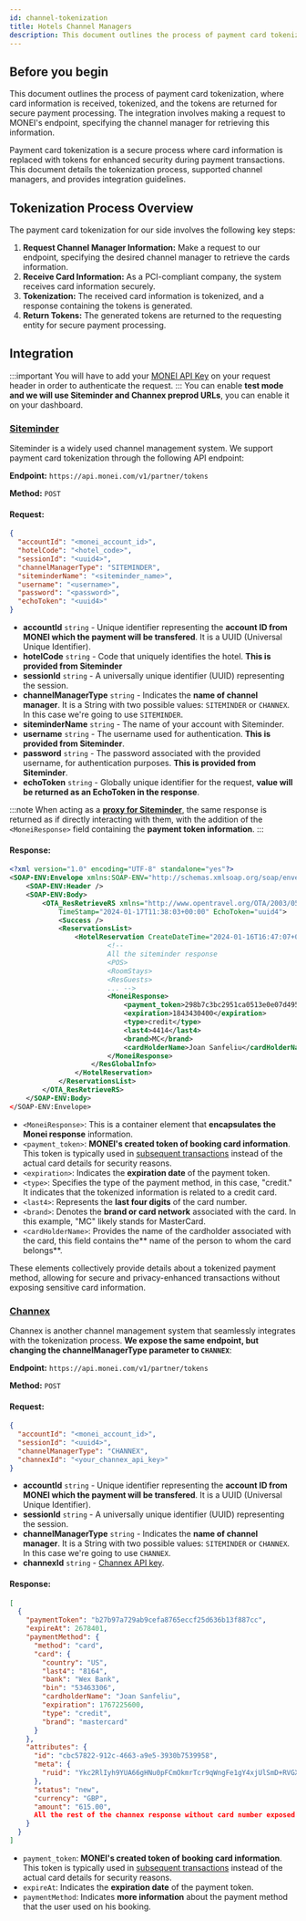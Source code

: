 ```yaml
---
id: channel-tokenization
title: Hotels Channel Managers
description: This document outlines the process of payment card tokenization, where card information is received.
---
```


## Before you begin

This document outlines the process of payment card tokenization, where card information is received, tokenized, and the tokens are returned for secure payment processing. The integration involves making a request to MONEI's endpoint, specifying the channel manager for retrieving this information.

Payment card tokenization is a secure process where card information is replaced with tokens for enhanced security during payment transactions. This document details the tokenization process, supported channel managers, and provides integration guidelines.

## Tokenization Process Overview

The payment card tokenization for our side involves the following key steps:

1. **Request Channel Manager Information:** Make a request to our endpoint, specifying the desired channel manager to retrieve the cards information.
2. **Receive Card Information:** As a PCI-compliant company, the system receives card information securely.
3. **Tokenization:** The received card information is tokenized, and a response containing the tokens is generated.
4. **Return Tokens:** The generated tokens are returned to the requesting entity for secure payment processing.

## Integration

:::important
You will have to add your [MONEI API Key](http://localhost:3000/api/#section/Authentication) on your request header in order to authenticate the request.
:::
You can enable **test mode and we will use Siteminder and Channex preprod URLs**, you can enable it on your dashboard.

### [Siteminder](https://www.siteminder.com/)

Siteminder is a widely used channel management system. We support payment card tokenization through the following API endpoint:

**Endpoint:** `https://api.monei.com/v1/partner/tokens`

**Method:** `POST`

#### Request:

```json
{
  "accountId": "<monei_account_id>",
  "hotelCode": "<hotel_code>",
  "sessionId": "<uuid4>",
  "channelManagerType": "SITEMINDER",
  "siteminderName": "<siteminder_name>",
  "username": "<username>",
  "password": "<password>",
  "echoToken": "<uuid4>"
}
```

- **accountId** `string` - Unique identifier representing the **account ID from MONEI which the payment will be transfered**. It is a UUID (Universal Unique Identifier).
- **hotelCode** `string` - Code that uniquely identifies the hotel. **This is provided from Siteminder**
- **sessionId** `string` - A universally unique identifier (UUID) representing the session.
- **channelManagerType** `string` - Indicates the **name of channel manager**. It is a String with two possible values: `SITEMINDER` or `CHANNEX`. In this case we're going to use `SITEMINDER`.
- **siteminderName** `string` - The name of your account with Siteminder.
- **username** `string` - The username used for authentication. **This is provided from Siteminder**.
- **password** `string` - The password associated with the provided username, for authentication purposes. **This is provided from Siteminder**.
- **echoToken** `string` - Globally unique identifier for the request, **value will be returned as an EchoToken in the response**.

:::note
When acting as a [**proxy for Siteminder**](https://siteminder.atlassian.net/wiki/spaces/PMSXCHANGEV2/pages/1875838050/PMS+Tokenization+in+SiteMinder), the same response is returned as if directly interacting with them, with the addition of the `<MoneiResponse>` field containing the **payment token information**.
:::

#### Response:

```xml
<?xml version="1.0" encoding="UTF-8" standalone="yes"?>
<SOAP-ENV:Envelope xmlns:SOAP-ENV="http://schemas.xmlsoap.org/soap/envelope/">
    <SOAP-ENV:Header />
    <SOAP-ENV:Body>
        <OTA_ResRetrieveRS xmlns="http://www.opentravel.org/OTA/2003/05" Version="1.0"
            TimeStamp="2024-01-17T11:38:03+00:00" EchoToken="uuid4">
            <Success />
            <ReservationsList>
                <HotelReservation CreateDateTime="2024-01-16T16:47:07+00:00" ResStatus="Book">
                        <!--
                        All the siteminder response
                        <POS>
                        <RoomStays>
                        <ResGuests>
                        ... -->
                        <MoneiResponse>
                            <payment_token>298b7c3bc2951ca0513e0e07d495b33ddf29d7ae</payment_token>
                            <expiration>1843430400</expiration>
                            <type>credit</type>
                            <last4>4414</last4>
                            <brand>MC</brand>
                            <cardHolderName>Joan Sanfeliu</cardHolderName>
                        </MoneiResponse>
                    </ResGlobalInfo>
                </HotelReservation>
            </ReservationsList>
        </OTA_ResRetrieveRS>
    </SOAP-ENV:Body>
</SOAP-ENV:Envelope>
```

- `<MoneiResponse>`: This is a container element that **encapsulates the Monei response** information.
- `<payment_token>`: **MONEI's created token of booking card information**. This token is typically used in [subsequent transactions](http://localhost:3000/api/#operation/payments_create) instead of the actual card details for security reasons.
- `<expiration>`: Indicates the **expiration date** of the payment token.
- `<type>`: Specifies the type of the payment method, in this case, "credit." It indicates that the tokenized information is related to a credit card.
- `<last4>`: Represents the **last four digits** of the card number.
- `<brand>`: Denotes the **brand or card network** associated with the card. In this example, "MC" likely stands for MasterCard.
- `<cardHolderName>`: Provides the name of the cardholder associated with the card, this field contains the** name of the person to whom the card belongs**.

These elements collectively provide details about a tokenized payment method, allowing for secure and privacy-enhanced transactions without exposing sensitive card information.

### [Channex](https://channex.io/)

Channex is another channel management system that seamlessly integrates with the tokenization process. **We expose the same endpoint, but changing the channelManagerType parameter to `CHANNEX`**:

**Endpoint:** `https://api.monei.com/v1/partner/tokens`

**Method:** `POST`

#### Request:

```json
{
  "accountId": "<monei_account_id>",
  "sessionId": "<uuid4>",
  "channelManagerType": "CHANNEX",
  "channexId": "<your_channex_api_key>"
}
```

- **accountId** `string` - Unique identifier representing the **account ID from MONEI which the payment will be transfered**. It is a UUID (Universal Unique Identifier).
- **sessionId** `string` - A universally unique identifier (UUID) representing the session.
- **channelManagerType** `string` - Indicates the **name of channel manager**. It is a String with two possible values: `SITEMINDER` or `CHANNEX`. In this case we're going to use `CHANNEX`.
- **channexId** `string` - [Channex API key](https://docs.channex.io/application-documentation/api-key-access).

#### Response:

```json
[
  {
    "paymentToken": "b27b97a729ab9cefa8765eccf25d636b13f887cc",
    "expireAt": 2678401,
    "paymentMethod": {
      "method": "card",
      "card": {
        "country": "US",
        "last4": "8164",
        "bank": "Wex Bank",
        "bin": "53463306",
        "cardholderName": "Joan Sanfeliu",
        "expiration": 1767225600,
        "type": "credit",
        "brand": "mastercard"
      }
    },
    "attributes": {
      "id": "cbc57822-912c-4663-a9e5-3930b7539958",
      "meta": {
        "ruid": "Ykc2RlIyh9YUA66gHNu0pFCmOkmrTcr9qWngFe1gY4xjUlSmD+RVGXDjWrLMNL75u7DwI7i7eM9Vu047Nzj/TuNw+WkXmHOFc="
      },
      "status": "new",
      "currency": "GBP",
      "amount": "615.00",
      All the rest of the channex response without card number exposed ...
    }
  }
]
```

- `payment_token`: **MONEI's created token of booking card information**. This token is typically used in [subsequent transactions](http://localhost:3000/api/#operation/payments_create) instead of the actual card details for security reasons.
- `expireAt`: Indicates the **expiration date** of the payment token.
- `paymentMethod`: Indicates **more information** about the payment method that the user used on his booking.
